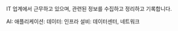 
IT 업계에서 근무하고 있으며, 관련된 정보를 수집하고 정리하고 기록합니다.

AI:
애플리케이션:
데이터:
인프라 설비: 데이터센터, 네트워크

[//]: # (<Callout>)

[//]: # (    why.,..?)

[//]: # (</Callout>)

[//]: # ()
[//]: # (<Bleed full>)

[//]: # (     ![Landscape]&#40;https://source.unsplash.com/eaxwP9J_V6s/1600x398&#41;)

[//]: # (</Bleed>)
